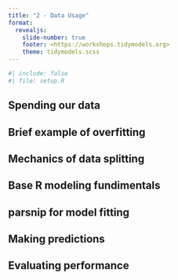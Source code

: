```yaml
---
title: "2 - Data Usage"
format:
  revealjs: 
    slide-number: true
    footer: <https://workshops.tidymodels.org>
    theme: tidymodels.scss
---
```


```r
#| include: false
#| file: setup.R
```

## Spending our data

## Brief example of overfitting

## Mechanics of data splitting

## Base R modeling fundimentals

## parsnip for model fitting

## Making predictions

## Evaluating performance
